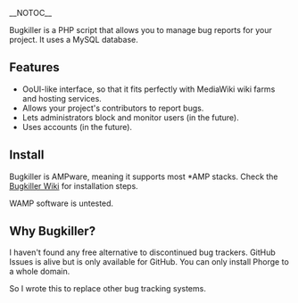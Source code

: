__NOTOC__

Bugkiller is a PHP script that allows you to manage bug reports for your
project. It uses a MySQL database.

==Features==

* OoUI-like interface, so that it fits perfectly with MediaWiki wiki farms and hosting services.
* Allows your project's contributors to report bugs.
* Lets administrators block and monitor users (in the future).
* Uses accounts (in the future).

==Install==

Bugkiller is AMPware, meaning it supports most <nowiki>*</nowiki>AMP stacks.
Check the [https://github.com/TylerMS887/bugkiller/wiki Bugkiller Wiki]
for installation steps.

WAMP software is untested.

==Why Bugkiller?==

I haven't found any free alternative to discontinued bug trackers.
GitHub Issues is alive but is only available for GitHub.
You can only install Phorge to a whole domain.

So I wrote this to replace other bug tracking systems.
